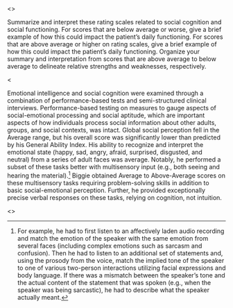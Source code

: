 <<PROMPT>>

Summarize and interpret these rating scales related to social cognition and social functioning. For scores that are below average or worse, give a brief example of how this could impact the patient's daily functioning. For scores that are above average or higher on rating scales, give a brief example of how this could impact the patient's daily functioning. Organize your summary and interpretation from scores that are above average to below average to delineate relative strengths and weaknesses, respectively.

<<EXAMPLE>>

Emotional intelligence and social cognition were examined through a combination of performance-based tests and semi-structured clinical interviews. Performance-based testing on measures to gauge aspects of social-emotional processing and social aptitude, which are important aspects of how individuals process social information about other adults, groups, and social contexts, was intact. Global social perception fell in the Average range, but his overall score was significantly lower than predicted by his General Ability Index. His ability to recognize and interpret the emotional state (happy, sad, angry, afraid, surprised, disgusted, and neutral) from a series of adult faces was average. Notably, he performed a subset of these tasks better with multisensory input (e.g., both seeing and hearing the material).^[For example, he had to first listen to an affectively laden audio recording and match the emotion of the speaker with the same emotion from several faces (including complex emotions such as sarcasm and confusion). Then he had to listen to an additional set of statements and, using the prosody from the voice, match the implied tone of the speaker to one of various two-person interactions utilizing facial expressions and body language. If there was a mismatch between the speaker’s tone and the actual content of the statement that was spoken (e.g., when the speaker was being sarcastic), he had to describe what the speaker actually meant.] Biggie obtained Average to Above-Average scores on these multisensory tasks requiring problem-solving skills in addition to basic social-emotional perception. Further, he provided exceptionally precise verbal responses on these tasks, relying on cognition, not intuition.

<<START>>












